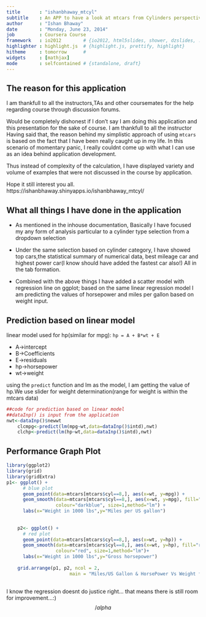 ```yaml
---
title       : "ishanbhaway_mtcyl"
subtitle    : An APP to have a look at mtcars from Cylinders perspective
author      : "Ishan Bhaway"
date        : "Monday, June 23, 2014"
job         : Coursera Course
framework   : io2012        # {io2012, html5slides, shower, dzslides, ...}
highlighter : highlight.js  # {highlight.js, prettify, highlight}
hitheme     : tomorrow      # 
widgets     : [mathjax] 
mode        : selfcontained # {standalone, draft}
---
```


## The reason for this application

 I am thankfull to all the instructors,TAs and other coursemates for the help regarding course through discussion forums.
 
Would be completely dishonest if I don't say I am doing this application and this presentation for the sake of course. I am thankfull to all the instructor
Having said that, the reason behind my simplistic approach of using `mtcars` is based on the fact that I have been really caught up in my life. In this scenario of momentary panic, I really couldnt come up with what I can use as an idea behind application development.

Thus instead of complexity of the calculation, I have displayed variety and volume of examples that were not discussed in the course by application.

Hope it still interest you all.
https://ishanbhaway.shinyapps.io/ishanbhaway_mtcyl/

## What all things I have done in the application

- As mentioned in the inhouse documentation, Basically I have focused my any form of analysis particular to a cylinder type selection from a dropdown selection

- Under the same selection based on cylinder category,  I have showed top cars,the statistical summary of numerical data, best mileage car and highest power car(I know should have added the fastest car also!) All in the tab formation.

- Combined with the above things I have added a scatter model with regression line on ggplot; based on the same linear regression model I am predicting the values of horsepower and miles per gallon based on weight input.


## Prediction based on linear model
linear model used for hp(similar for mpg):
`hp = A + B*wt + E`

- A->intercept
- B->Coefficients
- E->residuals
- hp->horsepower
- wt->weight

using the `predict` function and lm as the model, I am getting the value of hp.We use slider for weight determination(range for weight is within the mtcars data)


```r
##code for prediction based on linear model
##dataInp() is input from the application
nwt<-dataInp()$newwt
    clcmpg<-predict(lm(mpg~wt,data=dataInp()$intd),nwt)
    clchp<-predict(lm(hp~wt,data=dataInp()$intd),nwt)
```

## Performance Graph Plot
```r

library(ggplot2)
library(grid)
library(gridExtra)
p1<- ggplot() +
      # blue plot
      geom_point(data=mtcars[mtcars$cyl==8,], aes(x=wt, y=mpg)) + 
      geom_smooth(data=mtcars[mtcars$cyl==8,], aes(x=wt, y=mpg), fill="blue",
                  colour="darkblue", size=1,method="lm") +
      labs(x="Weight in 1000 lbs",y="Miles per US gallon")
    
    
    p2<- ggplot() +      
      # red plot
      geom_point(data=mtcars[mtcars$cyl==8,], aes(x=wt, y=hp)) + 
      geom_smooth(data=mtcars[mtcars$cyl==8,], aes(x=wt, y=hp), fill="red",
                  colour="red", size=1,method="lm")+
      labs(x="Weight in 1000 lbs",y="Gross horsepower") 
    
    grid.arrange(p1, p2, ncol = 2, 
                       main = "Miles/US Gallon & HorsePower Vs Weight for 8 cylinder")
    
```

I know the regression doesnt do justice right... that means there is still room for improvement...:)  $$/alpha$$